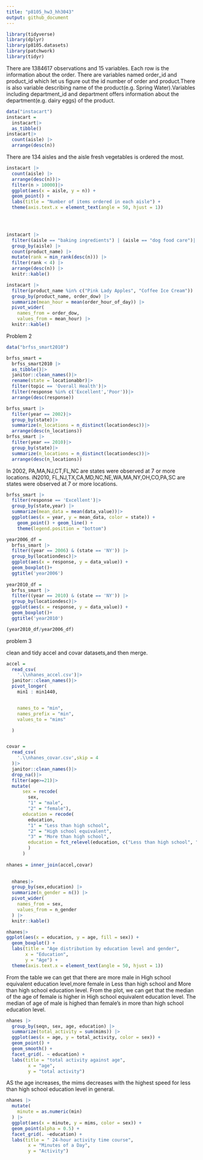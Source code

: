 ```yaml
---
title: "p8105_hw3_hh3043"
output: github_document
---
```

```r
library(tidyverse)
library(dplyr)
library(p8105.datasets)
library(patchwork)
library(tidyr)
```
There are 1384617 observations and 15 variables. Each row is the information about the order. There are variables named order_id and product_id which let us figure out the id number of order and product.There is also variable describing name of the product(e.g. Spring Water).Variables including department_id and department offers information about the department(e.g. dairy eggs) of the product.

```r
data("instacart")
instacart =
  instacart|>
  as_tibble()
instacart|>
  count(aisle) |>
  arrange(desc(n))

```
There are 134 aisles and the aisle fresh vegetables is ordered the most.

```r
instacart |>
  count(aisle) |>
  arrange(desc(n))|>
  filter(n > 10000)|>
  ggplot(aes(x = aisle, y = n)) + 
  geom_point() +
  labs(title = "Number of items ordered in each aisle") +
  theme(axis.text.x = element_text(angle = 50, hjust = 1))


  

```

```r
instacart |>
  filter((aisle == "baking ingredients") | (aisle == "dog food care")| (aisle == "packaged vegetables fruits")) |>
  group_by(aisle) |>
  count(product_name) |>
  mutate(rank = min_rank(desc(n))) |>
  filter(rank < 4) |>
  arrange(desc(n)) |>
  knitr::kable()
```

```r
instacart |>
  filter(product_name %in% c("Pink Lady Apples", "Coffee Ice Cream")) |>
  group_by(product_name, order_dow) |>
  summarize(mean_hour = mean(order_hour_of_day)) |>
  pivot_wider(
    names_from = order_dow,
    values_from = mean_hour) |>
  knitr::kable()
```

Problem 2

```r

data("brfss_smart2010")

brfss_smart = 
  brfss_smart2010 |>
  as_tibble()|>
  janitor::clean_names()|>
  rename(state = locationabbr)|>
  filter(topic == 'Overall Health')|>
  filter(response %in% c('Excellent','Poor'))|>
  arrange(desc(response))
```

```r
brfss_smart |>
  filter(year == 2002)|>
  group_by(state)|>
  summarize(n_locations = n_distinct(locationdesc))|>
  arrange(desc(n_locations))
brfss_smart |>
  filter(year == 2010)|>
  group_by(state)|>
  summarize(n_locations = n_distinct(locationdesc))|>
  arrange(desc(n_locations))

```
In 2002, PA,MA,NJ,CT,FL,NC are states were observed at 7 or more locations.
iN2010, FL,NJ,TX,CA,MD,NC,NE,WA,MA,NY,OH,CO,PA,SC are states were observed at 7 or more locations.

```r
brfss_smart |>
  filter(response == 'Excellent')|>
  group_by(state,year) |>
  summarize(mean_data = mean(data_value))|>
  ggplot(aes(x = year, y = mean_data, color = state)) + 
    geom_point() + geom_line() +
    theme(legend.position = "bottom")
```


```r
year2006_df = 
  brfss_smart |>
  filter((year == 2006) & (state == 'NY')) |>
  group_by(locationdesc)|>
  ggplot(aes(x = response, y = data_value)) + 
  geom_boxplot()+
  ggtitle('year2006')
 
year2010_df = 
  brfss_smart |>
  filter((year == 2010) & (state == 'NY')) |>
  group_by(locationdesc)|>
  ggplot(aes(x = response, y = data_value)) + 
  geom_boxplot()+
  ggtitle('year2010')

(year2010_df/year2006_df)

```


problem 3

clean and tidy accel and covar datasets,and then merge.
```r
accel = 
  read_csv(
    '.\\nhanes_accel.csv')|> 
  janitor::clean_names()|>
  pivot_longer(
    min1 : min1440,


    names_to = "min",
    names_prefix = "min",
    values_to = "mims"

  )


covar = 
  read_csv(
    '.\\nhanes_covar.csv',skip = 4
  )|>
  janitor::clean_names()|>
  drop_na()|>
  filter(age>=21)|>
  mutate(
      sex = recode(
        sex,
        "1" = "male", 
        "2" = "female"),
      education = recode(
        education, 
        "1" = "Less than high school",
        "2" = "High school equivalent",
        "3" = "More than high school",
        education = fct_relevel(education, c("Less than high school", "High school equivalent","More than high school"))
        )
      ) 
  
nhanes = inner_join(accel,covar)
  


```


```r

  
  nhanes|>
  group_by(sex,education) |> 
  summarize(n_gender = n()) |> 
  pivot_wider(
    names_from = sex,
    values_from = n_gender
  ) |> 
  knitr::kable()

nhanes|> 
ggplot(aes(x = education, y = age, fill = sex)) +
  geom_boxplot() +
  labs(title = "Age distribution by education level and gender",
       x = "Education",
       y = "Age") +
  theme(axis.text.x = element_text(angle = 50, hjust = 1))
```

From the table we can get that there are more male in High school equivalent education level,more female in Less than high school and More than high school education level.
From the plot, we can get that the median of the age of female is higher in High school equivalent education level. The median of age of male is highed than female's in more than high school education level.

```r
nhanes |> 
  group_by(seqn, sex, age, education) |> 
  summarize(total_activity = sum(mims)) |> 
  ggplot(aes(x = age, y = total_activity, color = sex)) + 
  geom_point() +
  geom_smooth() +
  facet_grid(. ~ education) + 
  labs(title = "total activity against age", 
        x = "age",
        y = "total activity") 
```
AS the age increases, the mims decreases with the highest speed for less than high school education level in general.


```r
nhanes |>
  mutate(
    minute = as.numeric(min)
  ) |> 
  ggplot(aes(x = minute, y = mims, color = sex)) + 
  geom_point(alpha = 0.5) +
  facet_grid(. ~education) +
  labs(title = " 24-hour activity time course", 
        x = "Minutes of a Day",
        y = "Activity")
```



